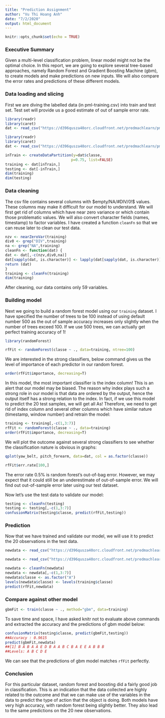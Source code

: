 ```yaml
---
title: "Prediction Assignment"
author: "Vu Thi Hoang Anh"
date: "7/2/2020"
output: html_document
---
```


```r
knitr::opts_chunk$set(echo = TRUE)
```

### Executive Summary

Given a multi-level classification problem, linear model might not be the optimal choice. In this report, we are going to explore several tree-based approaches, namely Random Forest and Gradient Boosting Machine (gbm), to create models and make predictions on new inputs. We will also compare the error rates and predictions of these different models.

### Data loading and slicing

First we are diving the labelled data (in pml-training.csv) into train and test set. Test set will provide us a good estimate of out of sample error rate.

```r
library(readr)
library(caret)
dat <- read_csv("https://d396qusza40orc.cloudfront.net/predmachlearn/pml-training.csv")
```

```r
library(readr)
library(caret)
dat <- read_csv("https://d396qusza40orc.cloudfront.net/predmachlearn/pml-training.csv")
```

```r
inTrain <- createDataPartition(y=dat$classe,
                              p=0.75, list=FALSE)
training <- dat[inTrain,]
testing <- dat[-inTrain,]
dim(training)
dim(testing)
```
### Data cleaning

The csv file contains several columns with $empty/NA/#DIV/0!$ values. These columns may make it difficult for our model to understand. We will first get rid of columns which have near zero variance or which contain those problematic values.
We will also convert character fields (names, timestamp) to factor variables.
I have created a function `cleanFn` so that we can reuse later to clean our test data. 
```r
nzv <- nearZeroVar(training)
div0 <- grep("DIV",training)
na <- grep("NA",training)
cleanFn <- function(dat) {
dat <- dat[,-c(nzv,div0,na)]
dat[sapply(dat, is.character)] <- lapply(dat[sapply(dat, is.character)], as.factor)
return (dat)
}
training <- cleanFn(training)
dim(training)
```

After cleaning, our data contains only 59 variables.

### Building model

Next we going to build a random forest model using our `training` dataset. 
I have specified the number of trees to be 100 instead of using default number 500 as the out of sample accuracy increases only slightly when the number of trees exceed 100. If we use 500 trees, we can actually get perfect training accuracy of 1! 

```r
library(randomForest)
```

```r
rfFit <- randomForest(classe ~ ., data=training, ntree=100)
```

We are interested in the strong classifiers, below command gives us the level of importance of each predictor in our random forest.  

```r
order(rfFit$importance, decreasing=T)
```

In this model, the most important classifier is the index column! This is an alert that our model may be biased. The reason why index plays such a strong role in our model is that data are ordered by the output, hence the output itself has a strong relation to the index. In fact, if we use this model to predict the 20 test samples, we will get all As!
Therefore, we need to get rid of index column and several other columns which have similar nature (timestamp, window number) and retrain the model:

```r
training <- training[,-c(1,3:7)]
rfFit <- randomForest(classe ~ ., data=training)
order(rfFit$importance, decreasing=T)
```

We will plot the outcome against several strong classifiers to see whether the classification nature is obvious in graphs:
```r
qplot(yaw_belt, pitch_forearm, data=dat, col = as.factor(classe))
```

```r
rfFit$err.rate[100,]
```

The error rate 0.5% is random forest's out-of-bag error. However, we may expect that it could still be an underestimate of out-of-sample error. We will find out out-of-sample error later using our test dataset. 


Now let's use the test data to validate our model:

```r
testing <- cleanFn(testing)
testing <- testing[,-c(1,3:7)]
confusionMatrix(testing$classe, predict(rfFit,testing))
```

### Prediction

Now that we have trained and validate our model, we will use it to predict the 20 observations in the test data. 

```r
newdata <- read_csv("https://d396qusza40orc.cloudfront.net/predmachlearn/pml-testing.csv")
```

```r
newdata <- read_csv("https://d396qusza40orc.cloudfront.net/predmachlearn/pml-testing.csv")
```

```r
newdata <- cleanFn(newdata)
newdata <- newdata[,-c(1,3:7)]
newdata$classe <- as.factor("A")
levels(newdata$classe) <- levels(training$classe)
predict(rfFit,newdata)
```

### Compare against other model

```r
gbmFit <- train(classe ~ ., method="gbm", data=training)
```

To save time and space, I have asked knitr not to evaluate above commands and extracted the accuracy and the predictions of gbm model below: 

```r
confusionMatrix(testing$classe, predict(gbmFit,testing))
##Accuracy : 0.9615 
predict(gbmFit,newdata)
##[1] B A B A A E D B A A B C B A E E A B B B
##Levels: A B C D E
```

We can see that the predictions of gbm model matches `rfFit` perfectly. 

### Conclusion

For this particular dataset, random forest and boosting did a fairly good job in classification. This is an indication that the data collected are highly related to the outcome and that we can make use of the variables in the data to predict the type of action that the object is doing. Both models have very high accuracy, with random forest being slightly better. They also lead to the same predictions on the 20 new observations.  